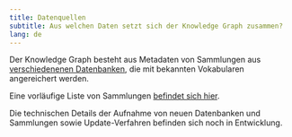 ```yaml
---
title: Datenquellen
subtitle: Aus welchen Daten setzt sich der Knowledge Graph zusammen?
lang: de
---
```


Der Knowledge Graph besteht aus Metadaten von Sammlungen aus [verschiedenenen Datenbanken](https://nfdi4objects.github.io/n4o-databases/), die mit bekannten Vokabularen angereichert werden.

Eine vorläufige Liste von Sammlungen [befindet sich hier](https://github.com/nfdi4objects/n4o-import/blob/main/n4o-collections.csv).

Die technischen Details der Aufnahme von neuen Datenbanken und Sammlungen sowie Update-Verfahren befinden sich noch in Entwicklung.

